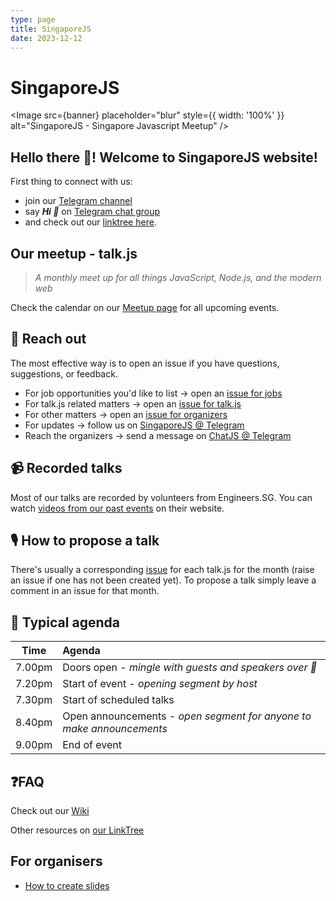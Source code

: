 ```yaml
---
type: page
title: SingaporeJS
date: 2023-12-12
---
```


# SingaporeJS


<Image
  src={banner}
  placeholder="blur"
  style={{ width: '100%' }}
  alt="SingaporeJS - Singapore Javascript Meetup"
/>

## Hello there 👋! Welcome to SingaporeJS website!

First thing to connect with us:
  - join our [Telegram channel](https://t.me/singaporejs)
  - say **_Hi 👋_** on [Telegram chat group](https://t.me/chatjs)
  - and check out our [linktree here](https://linktr.ee/singaporejs).


## Our meetup - talk.js

> _A monthly meet up for all things JavaScript, Node.js, and the modern web_

Check the calendar on our [Meetup page](https://www.meetup.com/Singapore-JS/events/) for all upcoming events.

## 👋 Reach out

The most effective way is to open an issue if you have questions, suggestions, or feedback.

- For job opportunities you'd like to list -> open an [issue for jobs](https://github.com/SingaporeJS/jobs/issues/new)
- For talk.js related matters -> open an [issue for talk.js](https://github.com/SingaporeJS/talk.js/issues/new)
- For other matters -> open an [issue for organizers](https://github.com/SingaporeJS/organizers/issues/new)
- For updates -> follow us on [SingaporeJS @ Telegram](https://t.me/singaporejs)
- Reach the organizers -> send a message on [ChatJS @ Telegram](https://t.me/chatjs)

## 📹 Recorded talks

Most of our talks are recorded by volunteers from Engineers.SG. You can watch [videos from our past events](https://engineers.sg/organization/singaporejs) on their website.

## 🎙 How to propose a talk

There's usually a corresponding [issue](https://github.com/SingaporeJS/talk.js/issues) for each talk.js for the month (raise an issue if one has not been created yet). To propose a talk simply leave a comment in an issue for that month.

## 📅 Typical agenda

Time   | Agenda
------ | :-----
7.00pm | Doors open - _mingle with guests and speakers over 🍕_
7.20pm | Start of event - _opening segment by host_
7.30pm | Start of scheduled talks
8.40pm | Open announcements - _open segment for anyone to make announcements_
9.00pm | End of event


## ❓FAQ

Check out our [Wiki](https://github.com/SingaporeJS/talk.js/wiki)

Other resources on [our LinkTree](https://linktr.ee/singaporejs)

## For organisers

- [How to create slides](HOW_TO_CREATE_SLIDES.md)

